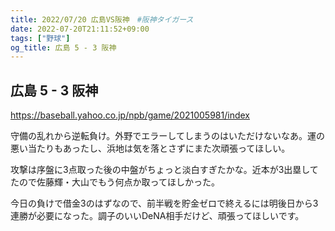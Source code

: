 ```yaml
---
title: 2022/07/20 広島VS阪神　#阪神タイガース
date: 2022-07-20T21:11:52+09:00
tags: ["野球"]
og_title: 広島 5 - 3 阪神
---
```


## 広島 5 - 3 阪神

https://baseball.yahoo.co.jp/npb/game/2021005981/index

守備の乱れから逆転負け。外野でエラーしてしまうのはいただけないなあ。運の悪い当たりもあったし、浜地は気を落とさずにまた次頑張ってほしい。

攻撃は序盤に3点取った後の中盤がちょっと淡白すぎたかな。近本が3出塁してたので佐藤輝・大山でもう何点か取ってほしかった。

今日の負けで借金3のはずなので、前半戦を貯金ゼロで終えるには明後日から3連勝が必要になった。調子のいいDeNA相手だけど、頑張ってほしいです。

